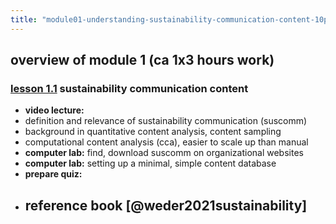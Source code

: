 ```yaml
---
title: "module01-understanding-sustainability-communication-content-10pct/index.qmd"
---
```


## overview of module 1 (ca 1x3 hours work)

### [lesson 1.1](1-1-lesson.qmd) sustainability communication content

- **video lecture:**
- definition and relevance of sustainability communication (suscomm)
- background in quantitative content analysis, content sampling 
- computational content analysis (cca), easier to scale up than manual
- **computer lab:** find, download suscomm on organizational websites
- **computer lab:** setting up a minimal, simple content database
- **prepare quiz:**
- reference book [@weder2021sustainability]
---






